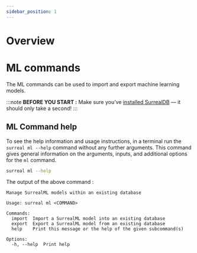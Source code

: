 ```yaml
---
sidebar_position: 1
---
```



# Overview

# ML commands

The ML commands can be used to import and export machine learning models.

:::note
__BEFORE YOU START :__ Make sure you’ve [installed SurrealDB](/docs/surrealdb/nightly/installation/overview/) — it should only take a second!
:::


## ML Command help
To see the help information and usage instructions, in a terminal run the `surreal ml --help` command without any further arguments. This command gives general information on the arguments, inputs, and additional options for the `ml` command.

```bash
surreal ml --help
```

The output of the above command :


```
Manage SurrealML models within an existing database

Usage: surreal ml <COMMAND>

Commands:
  import  Import a SurrealML model into an existing database
  export  Export a SurrealML model from an existing database
  help    Print this message or the help of the given subcommand(s)

Options:
  -h, --help  Print help
```

<br />